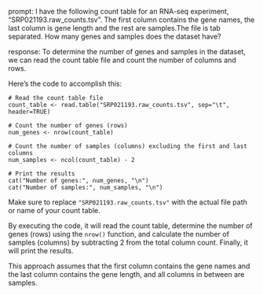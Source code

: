 prompt:
I have the following count table for an RNA-seq experiment, "SRP021193.raw_counts.tsv". The first column contains the gene names, the last column is gene length and the rest are samples.The file is tab separated. How many genes and samples does the dataset have?

response:
To determine the number of genes and samples in the dataset, we can read the count table file and count the number of columns and rows.

Here's the code to accomplish this:

```
# Read the count table file
count_table <- read.table("SRP021193.raw_counts.tsv", sep="\t", header=TRUE)

# Count the number of genes (rows)
num_genes <- nrow(count_table)

# Count the number of samples (columns) excluding the first and last columns
num_samples <- ncol(count_table) - 2

# Print the results
cat("Number of genes:", num_genes, "\n")
cat("Number of samples:", num_samples, "\n")
```

Make sure to replace `"SRP021193.raw_counts.tsv"` with the actual file path or name of your count table.

By executing the code, it will read the count table, determine the number of genes (rows) using the `nrow()` function, and calculate the number of samples (columns) by subtracting 2 from the total column count. Finally, it will print the results.

This approach assumes that the first column contains the gene names and the last column contains the gene length, and all columns in between are samples.
